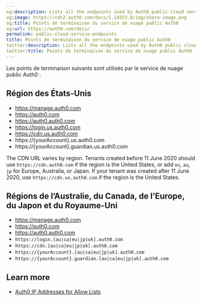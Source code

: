 ```yaml
---
og:description: Lists all the endpoints used by Auth0 public cloud service.
og:image: https://cdn2.auth0.com/docs/1.14553.0/img/share-image.png
og:title: Points de terminaison du service de nuage public Auth0
og:url: https://auth0.com/docs/
permalink: public-cloud-service-endpoints
title: Points de terminaison du service de nuage public Auth0
twitter:description: Lists all the endpoints used by Auth0 public cloud service.
twitter:title: Points de terminaison du service de nuage public Auth0
---
```


Les points de terminaison suivants sont utilisés par le service de nuage public Auth0 :

## Région des États-Unis

* https://manage.auth0.com
* https://auth0.com
* https://auth0.auth0.com
* https://login.us.auth0.com
* https://cdn.us.auth0.com
* https://{yourAccount}.us.auth0.com
* https://{yourAccount}.guardian.us.auth0.com

<Callout icon="file-lines" color="#0EA5E9" iconType="regular">

The CDN URL varies by region. Tenants created before 11 June 2020 should use `https://cdn.auth0.com` if the region is the United States, or add `eu`, `au`, `jp` for Europe, Australia, or Japan. If your tenant was created after 11 June 2020, use `https://cdn.us.auth0.com` if the region is the United States.

</Callout>

## Régions de l’Australie, du Canada, de l’Europe, du Japon et du Royaume-Uni

* https://manage.auth0.com
* https://auth0.com
* https://auth0.auth0.com
* `https://login.[au|ca|eu|jp|uk].auth0.com`
* `https://cdn.[au|ca|eu|jp|uk].auth0.com`
* `https://{yourAccount}.[au|ca|eu|jp|uk].auth0.com`
* `https://{yourAccount}.guardian.[au|ca|eu|jp|uk].auth0.com`

## Learn more

* [Auth0 IP Addresses for Allow Lists](/docs/secure/security-guidance/data-security/allowlist)